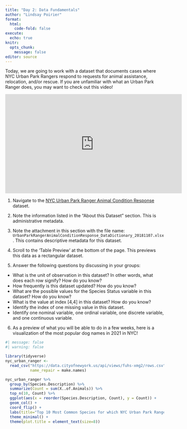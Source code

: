 ```yaml
---
title: "Day 2: Data Fundamentals"
author: "Lindsay Poirier"
format:
  html:
    code-fold: false
execute: 
  echo: true
knitr:
  opts_chunk: 
    message: false
editor: source
---
```


Today, we are going to work with a dataset that documents cases where NYC Urban Park Rangers respond to requests for animal assistance, relocation, and/or rescue. If you are unfamiliar with what an Urban Park Ranger does, you may want to check out this video! 

<iframe width="560" height="315" src="https://www.youtube.com/embed/PRn0v8rNyPI?start=48" title="YouTube video player" frameborder="0" allow="accelerometer; autoplay; clipboard-write; encrypted-media; gyroscope; picture-in-picture" allowfullscreen></iframe>

1. Navigate to the [NYC Urban Park Ranger Animal Condition Response](https://data.cityofnewyork.us/Environment/Urban-Park-Ranger-Animal-Condition-Response/fuhs-xmg2) dataset.

2. Note the information listed in the "About this Dataset" section. This is administrative metadata. 

3. Note the attachment in this section with the file name:  `UrbanParkRangerAnimalConditionResponse_DataDictionary_20181107.xlsx`. This contains descriptive metadata for this dataset. 

4. Scroll to the 'Table Preview' at the bottom of the page. This previews this data as a rectangular dataset. 

5. Answer the following questions by discussing in your groups:
  
  * What is the unit of observation in this dataset? In other words, what does each row signify? How do you know?
  * How frequently is this dataset updated? How do you know?
  * What are the possible values for the Species Status variable in this dataset? How do you know?
  * What is the value at index [4,4] in this dataset? How do you know?
  * Identify the index of one missing value in this dataset.
  * Identify one nominal variable, one ordinal variable, one discrete variable, and one continuous variable. 

6. As a preview of what you will be able to do in a few weeks, here is a visualization of the most popular dog names in 2021 in NYC! 
  
```r
#| message: false
#| warning: false

library(tidyverse)
nyc_urban_ranger <- 
  read_csv("https://data.cityofnewyork.us/api/views/fuhs-xmg2/rows.csv",
           name_repair = make.names)

nyc_urban_ranger %>%
  group_by(Species.Description) %>%
  summarize(Count = sum(X..of.Animals)) %>%
  top_n(10, Count) %>%
  ggplot(aes(x = reorder(Species.Description, Count), y = Count)) +
  geom_col() +
  coord_flip() +
  labs(title="Top 10 Most Common Species for which NYC Urban Park Rangers Assistance is Requested, 2018-2020", x = "Species", y = "Count") +
  theme_minimal() +
  theme(plot.title = element_text(size=8))

```

  

